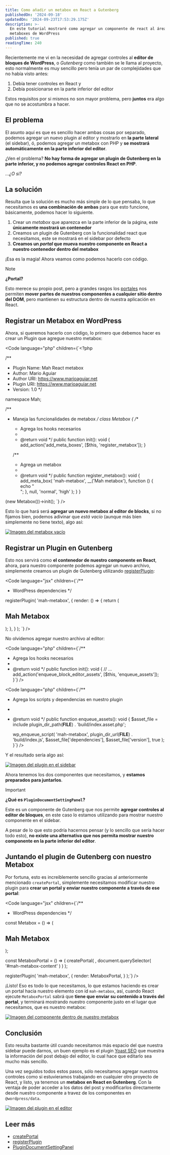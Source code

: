 ```yaml
---
title: Como añadir un metabox en React a Gutenberg
publishedOn: '2024-09-18'
updatedOn: '2024-09-23T17:53:29.175Z'
description: >-
  En este tutorial mostraré como agregar un componente de react al área de
  metaboxes de WordPress
published: true
readingTime: 240
---
```



Recientemente me vi en la necesidad de agregar controles al **editor de bloques de WordPress**, o 
_Gutenberg_ como también se le llama al proyecto, esto normalmente es muy sencillo pero tenía un par 
de complejidades que no había visto antes:

1. Debía tener controles en React y
2. Debía posicionarse en la parte inferior del editor

Estos requisitos por si mismos no son mayor problema, pero **juntos** era algo que no se acostumbra a hacer.

## El problema

El asunto aquí es que es sencillo hacer ambas cosas por separado, podemos agregar un nuevo plugin al 
editor y mostrarlo en **la parte lateral** (el sidebar), ó, podemos agregar un metabox con PHP y 
**se mostrará automáticamente en la parte inferior del editor**.

¿Ven el problema? **No hay forma de agregar un plugin de Gutenberg en la parte inferior, y no podemos agregar controles React en PHP**.

_…¿O si?_

## La solución

Resulta que la solución es mucho más simple de lo que pensaba, lo que necesitamos es **una combinación de ambas** para que esto funcione, básicamente, podemos hacer lo siguiente.

1. Crear un *metabox* que aparezca en la parte inferior de la página, este **únicamente mostrará un contenedor**
2. Creamos un plugin de Gutenberg con la funcionalidad react que necesitamos, este se mostrará en el sidebar por defecto
3. **Creamos un *portal* que mueva nuestro componente en React a nuestro contenedor dentro del metabox**

¡Esa es la magia! Ahora veamos como podemos hacerlo con código.

> [!NOTE]
> **¿Portal?**
> 
> Esto merece su propio post, pero a grandes rasgos los [portales](https://react.dev/reference/react-dom/createPortal) nos permiten **mover partes de nuestros componentes a cualquier sitio dentro del DOM**, pero mantienen su estructura dentro de nuestra aplicación en React.

## Registrar un Metabox en WordPress

Ahora, si queremos hacerlo con código, lo primero que debemos hacer es crear un Plugin que agregue nuestro metabox:

<Code
	language="php"
	children={`<?php

/**
 * Plugin Name: Mah React metabox
 * Author: Mario Aguiar
 * Author URI: https://www.marioaguiar.net
 * Plugin URI: https://www.marioaguiar.net
 * Version: 1.0
 */

namespace Mah;

/**
 * Maneja las funcionalidades de metabox
 */
class Metabox
{
    /**
     * Agrega los hooks necesarios
     * 
     * @return void
     */
    public function init(): void
    {
        add_action('add_meta_boxes', [$this, 'register_metabox']);
    }

    /**
     * Agrega un metabox
     *
     * @return void
     */
    public function register_metabox(): void
    {
        add_meta_box(
            'mah-metabox',
            __('Mah metabox'),
            function () {
                echo "<div id='mah-metabox-content'></div>";
            },
            null,
            'normal',
            'high'
        );
    }
}

(new Metabox())->init();
`}
/>

Esto lo que hará será **agregar un nuevo metabox al editor de blocks**, si no fijamos bien, podemos adivinar 
que _está vacío_ (aunque más bien simplemente no tiene texto), algo así:

[![Imagen del metabox vacío](/posts/add-react-metabox-in-gutenberg/empty-metabox.webp)](/posts/add-react-metabox-in-gutenberg/empty-metabox.webp)

## Registrar un Plugin en Gutenberg

Esto nos servirá como **el contenedor de nuestro componente en React**, ahora, para nuestro componente 
podemos agregar un nuevo archivo, simplemente creamos un plugin de Gutenberg utilizando 
[registerPlugin](https://developer.wordpress.org/block-editor/reference-guides/packages/packages-plugins/#:~:text=to%20be%20rendered.-,registerPlugin,-Registers%20a%20plugin):

<Code
	language="jsx"
	children={`/**
 * WordPress dependencies
 */

registerPlugin( 'mah-metabox', {
	render: () => {
		return (
            <PluginDocumentSettingPanel
                name="mah-metabox"
                title="Mah Metabox"
            >
                <h2>Mah Metabox</h2>
            </PluginDocumentSettingPanel>
        );
	},
} );
`}
/>

No olvidemos agregar nuestro archivo al editor:

<Code
	language="php"
	children={`/**
 * Agrega los hooks necesarios
 * 
 * @return void
 */
public function init(): void
{
    // …
    add_action('enqueue_block_editor_assets', [$this, 'enqueue_assets']);
}`}
/>

<Code
	language="php"
	children={`/**
 * Agrega los scripts y dependencias en nuestro plugin
 *
 * @return void
 */
public function enqueue_assets(): void
{
    $asset_file = include plugin_dir_path(__FILE__) . 'build/index.asset.php';

    wp_enqueue_script(
        'mah-metabox',
        plugin_dir_url(__FILE__) . 'build/index.js',
        $asset_file['dependencies'],
        $asset_file['version'],
        true
    );
}`}
/>

Y el resultado sería algo así:

[![Imagen del plugin en el sidebar](/posts/add-react-metabox-in-gutenberg/plugin-in-sidebar.webp)](/posts/add-react-metabox-in-gutenberg/plugin-in-sidebar.webp)

Ahora tenemos los dos componentes que necesitamos, y **estamos preparados para juntarlos**.

> [!IMPORTANT]
> **¿Qué es `PluginDocumentSettingPanel`?**
>
> Este es un componente de Gutenberg que nos permite **agregar controles al editor de bloques**, en este 
> caso lo estamos utilizando para mostrar nuestro componente en el sidebar.
>
> A pesar de lo que esto podría hacernos pensar (y lo sencillo que sería hacer todo esto), **no existe una 
> alternativa que nos permita mostrar nuestro componente en la parte inferior del editor**.

## Juntando el plugin de Gutenberg con nuestro Metabox

Por fortuna, esto es increiblemente sencillo gracias al anteriormente mencionado `createPortal`, 
simplemente necesitamos modificar nuestro plugin para **crear un portal y enviar nuestro componente 
a través de ese portal**:

<Code
	language="jsx"
	children={`/**
 * WordPress dependencies
 */

const Metabox = () => (
    <h2>Mah Metabox</h2>
);

const MetaboxPortal = () => (
	createPortal(
		<Metabox />,
		document.querySelector( '#mah-metabox-content' )
	)
);

registerPlugin( 'mah-metabox', {
	render: MetaboxPortal,
} );`}
/>

¡Listo! Eso es todo lo que necesitamos, lo que estamos haciendo es crear un portal hacia nuestro 
elemento con id `mah-metabox`, así, cuando React ejecute `MetaboxPortal` sabrá que **tiene que enviar 
su contenido a través del portal**, y terminará mostrando nuestro componente justo en el lugar que 
necesitamos, que es nuestro metabox:

[![Imagen del componente dentro de nuestro metabox](/posts/add-react-metabox-in-gutenberg/plugin-in-metabox.webp)](/posts/add-react-metabox-in-gutenberg/plugin-in-metabox.webp)

## Conclusión

Esto resulta bastante útil cuando necesitamos más espacio del que nuestra sidebar puede darnos, un 
buen ejemplo es el plugin [Yoast SEO](https://wordpress.org/plugins/wordpress-seo/) que muestra la 
información del post debajo del editor, lo cual hace que editarlo sea mucho más sencillo.

Una vez seguidos todos estos pasos, sólo necesitamos agregar nuestros controles como si estuvieramos
trabajando en cualquier otro proyecto de React, y listo, ya tenemos un **metabox en React en Gutenberg**. 
Con la ventaja de poder acceder a los datos del post y modificarlos directamente desde nuestro componente 
a travez de los componentes en `@wordpress/data`.

[![Imagen del plugin en el editor](/posts/add-react-metabox-in-gutenberg/finished-plugin.webp)](/posts/add-react-metabox-in-gutenberg/finished-plugin.webp)

## Leer más

* [createPortal](https://react.dev/reference/react-dom/createPortal)
* [registerPlugin](https://developer.wordpress.org/block-editor/reference-guides/packages/packages-plugins/#:~:text=to%20be%20rendered.-,registerPlugin,-Registers%20a%20plugin)
* [PluginDocumentSettingPanel](https://developer.wordpress.org/block-editor/reference-guides/slotfills/plugin-document-setting-panel/)
